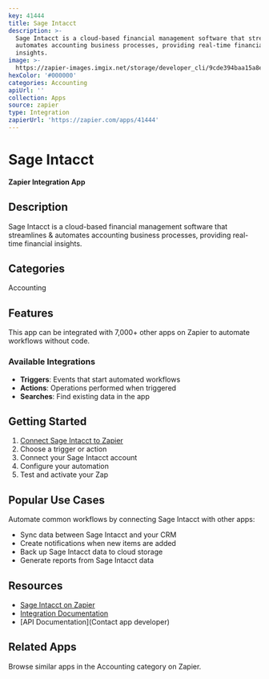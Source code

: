 ```yaml
---
key: 41444
title: Sage Intacct
description: >-
  Sage Intacct is a cloud-based financial management software that streamlines &
  automates accounting business processes, providing real-time financial
  insights.
image: >-
  https://zapier-images.imgix.net/storage/developer_cli/9cde394baa15a8eecc928a3ae4d381b8.png?auto=format%2Ccompress&ixlib=python-3.0.0&q=50
hexColor: '#000000'
categories: Accounting
apiUrl: ''
collection: Apps
source: zapier
type: Integration
zapierUrl: 'https://zapier.com/apps/41444'
---
```

# Sage Intacct

**Zapier Integration App**

## Description

Sage Intacct is a cloud-based financial management software that streamlines & automates accounting business processes, providing real-time financial insights.

## Categories

Accounting

## Features

This app can be integrated with 7,000+ other apps on Zapier to automate workflows without code.

### Available Integrations

- **Triggers**: Events that start automated workflows
- **Actions**: Operations performed when triggered
- **Searches**: Find existing data in the app

## Getting Started

1. [Connect Sage Intacct to Zapier](https://zapier.com/apps/41444)
2. Choose a trigger or action
3. Connect your Sage Intacct account
4. Configure your automation
5. Test and activate your Zap

## Popular Use Cases

Automate common workflows by connecting Sage Intacct with other apps:

- Sync data between Sage Intacct and your CRM
- Create notifications when new items are added
- Back up Sage Intacct data to cloud storage
- Generate reports from Sage Intacct data

## Resources

- [Sage Intacct on Zapier](https://zapier.com/apps/41444)
- [Integration Documentation](https://zapier.com/apps/41444/integrations)
- [API Documentation](Contact app developer)

## Related Apps

Browse similar apps in the Accounting category on Zapier.
